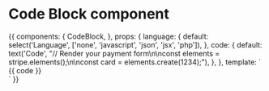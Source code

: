 
<Meta title="Components/Code Block" component={CodeBlock} />

# Code Block component

<Props of={CodeBlock} />

<Preview>
  <Story name="Default">
    {{
      components: {
        CodeBlock,
      },
      props: {
        language: {
          default: select('Language', ['none', 'javascript', 'json', 'jsx', 'php']),
        },
        code: {
          default: text('Code', "// Render your payment form\n\nconst elements = stripe.elements();\n\nconst card = elements.create(1234);"),
        },
      },
      template: `
        <div class="p-16 flex justify-center w-1/2 m-auto bg-gray-100">
          <CodeBlock :language="language">{{ code }}</CodeBlock>
        </div>`
    }}
  </Story>
</Preview>
